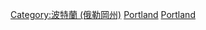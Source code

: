 {{Commonscat|People from Portland, Oregon}}

[[Category:波特蘭_(俄勒岡州)|Category:波特蘭 (俄勒岡州)]]
[[Category:俄勒冈州各定居点人士|Portland]]
[[Category:美国各城市出身人物|Portland]]